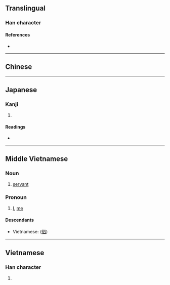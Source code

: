 {{character info/new}}
==Translingual==

===Han character===
{{Han char|rn=9|rad=人|as=05|sn=7|four=|canj=OWC|ids=⿰亻四}}

====References====
* {{Han ref|kx=0097.020|dkj=00477|hdz=10134.030|uh=4F35|ud=20277}}

----

==Chinese==
{{zh-see|侐|v}}

----

==Japanese==

===Kanji===
{{ja-kanji|grade=|rs=人05}}

# {{defn|lang=ja|sort=人05}}

====Readings====
* {{ja-readings|on=きょく,けき,き|kun=さび-し.い}}

----

==Middle Vietnamese==

===Noun===
{{head|mkh-mvi|noun|tr=tớ}}

# [[servant]]

===Pronoun===
{{head|mkh-mvi|pronoun|tr=tớ}}

# [[I]], [[me]]

====Descendants====
* Vietnamese: {{l|vi|tớ}} ([[伵]])

----

==Vietnamese==

===Han character===
{{vi-hantu|[[tớ]]|rs=人05}}

# {{defn|lang=vi|sort=人05}}